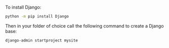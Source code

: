 To install Django:
```bash
python -m pip install Django
```

Then in your folder of choice call the following command to create a Django base:
```bash
django-admin startproject mysite
```
